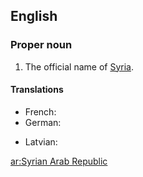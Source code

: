==English==
{{wikipedia}}

===Proper noun===
{{en-proper noun}}

# The official name of [[Syria]].

====Translations====
{{trans-top|Official name of Syria}}
* French: {{t|fr|République arabe syrienne|f}}
* German: {{t|de|Arabische Republik Syrien|f}}
{{trans-mid}}
* Latvian: {{t|lv|Sīrijas Arābu Republika|f}}
{{trans-bottom}}

[[ar:Syrian Arab Republic]]